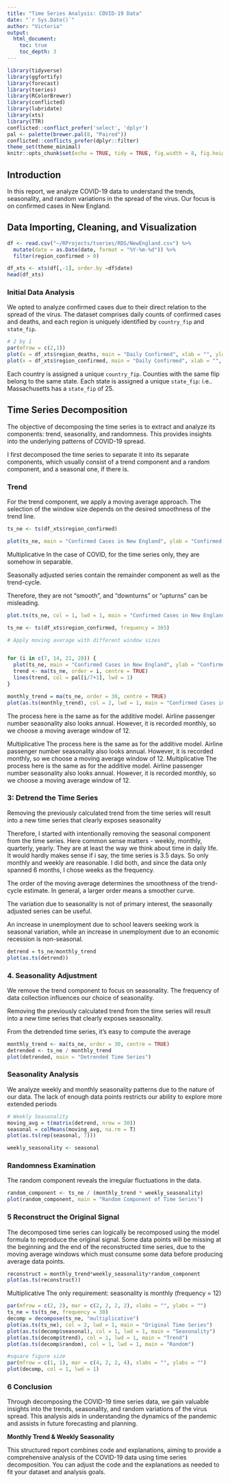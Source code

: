 ```yaml
---
title: "Time Series Analysis: COVID-19 Data"
date: "`r Sys.Date()`"
author: "Victoria"
output: 
  html_document:
    toc: true
    toc_depth: 3
---
```


```r
library(tidyverse)
library(ggfortify)
library(forecast)
library(tseries)
library(RColorBrewer)
library(conflicted)
library(lubridate)
library(xts)
library(TTR)
conflicted::conflict_prefer('select', 'dplyr')
pal <- palette(brewer.pal(8, "Paired"))
conflicted::conflicts_prefer(dplyr::filter)
theme_set(theme_minimal)
knitr::opts_chunk$set(echo = TRUE, tidy = TRUE, fig.width = 8, fig.height = 4, fig.align = "center", fig.path = "Figs/", warning = FALSE, message = FALSE)

```

## Introduction

In this report, we analyze COVID-19 data to understand the trends, seasonality, and random variations in the spread of the virus. Our focus is on confirmed cases in New England.

## Data Importing, Cleaning, and Visualization

```r

df <- read.csv("~/RProjects/tseries/RDS/NewEngland.csv") %>%
  mutate(date = as.Date(date, format = "%Y-%m-%d")) %>% 
  filter(region_confirmed > 0)

df_xts <- xts(df[,-1], order.by =df$date)
head(df_xts)
```

### Initial Data Analysis

We opted to analyze confirmed cases due to their direct relation to the spread of the virus. The dataset comprises daily counts of confirmed cases and deaths, and each region is uniquely identified by `country_fip` and `state_fip`.

```r
# 2 by 1
par(mfrow = c(2,1))
plot(x = df_xts$region_deaths, main = "Daily Confirmed", xlab = "", ylab = "", type = "h", col = 2, grid.col = 0)
plot(x = df_xts$region_confirmed, main = "Daily Confirmed", xlab = "", ylab = "", type = "h", col = 1, grid.col = 0)
```

Each country is assigned a unique `country_fip`. Counties with the same flip belong to the same state. Each state is assigned a unique `state_fip`: i.e.. Massachusetts has a `state_fip` of 25.

## Time Series Decomposition

The objective of decomposing the time series is to extract and analyze its components: trend, seasonality, and randomness. This provides insights into the underlying patterns of COVID-19 spread.

I first decomposed the time series to separate it into its separate components, which usually consist of a trend component and a random component, and a seasonal one, if there is.

### Trend

For the trend component, we apply a moving average approach. The selection of the window size depends on the desired smoothness of the trend line.

```r
ts_ne <- ts(df_xts$region_confirmed)

plot(ts_ne, main = "Confirmed Cases in New England", ylab = "Confirmed Cases", xlab = "", col = 2)
```

Multiplicative In the case of COVID, for the time series only, they are somehow in separable.

Seasonally adjusted series contain the remainder component as well as the trend-cycle.

Therefore, they are not "smooth", and "downturns" or "upturns" can be misleading.

```r

plot.ts(ts_ne, col = 1, lwd = 1, main = "Confirmed Cases in New England", ylab = "Confirmed Cases", xlab = "Date")

```

```r
ts_ne <- ts(df_xts$region_confirmed, frequency = 365)

# Apply moving average with different window sizes


for (i in c(7, 14, 21, 28)) {
  plot(ts_ne, main = "Confirmed Cases in New England", ylab = "Confirmed Cases", col = 1)
  trend <- ma(ts_ne, order = i, centre = TRUE)
  lines(trend, col = pal[i/7+1], lwd = 1)
}
```

```r
monthly_trend = ma(ts_ne, order = 30, centre = TRUE)
plot(as.ts(monthly_trend), col = 2, lwd = 1, main = "Confirmed Cases in New England", ylab = "Confirmed Cases", xlab = "Date")
```

The process here is the same as for the additive model. Airline passenger number seasonality also looks annual. However, it is recorded monthly, so we choose a moving average window of 12.

Multiplicative The process here is the same as for the additive model. Airline passenger number seasonality also looks annual. However, it is recorded monthly, so we choose a moving average window of 12. Multiplicative The process here is the same as for the additive model. Airline passenger number seasonality also looks annual. However, it is recorded monthly, so we choose a moving average window of 12.

### 3: Detrend the Time Series

Removing the previously calculated trend from the time series will result into a new time series that clearly exposes seasonality

Therefore, I started with intentionally removing the seasonal component from the time series. Here common sense matters - weekly, monthly, quarterly, yearly. They are at least the way we think about time in daily life. It would hardly makes sense if i say, the time series is 3.5 days. So only monthly and weekly are reasonable. I did both, and since the data only spanned 6 months, I chose weeks as the frequency.

The order of the moving average determines the smoothness of the trend-cycle estimate. In general, a larger order means a smoother curve.

The variation due to seasonality is not of primary interest, the seasonally adjusted series can be useful.

An increase in unemployment due to school leavers seeking work is seasonal variation, while an increase in unemployment due to an economic recession is non-seasonal.

```r

detrend = ts_ne/monthly_trend
plot(as.ts(detrend))
```

### 4. Seasonality Adjustment

We remove the trend component to focus on seasonality. The frequency of data collection influences our choice of seasonality.

Removing the previously calculated trend from the time series will result into a new time series that clearly exposes seasonality.

From the detrended time series, it's easy to compute the average

```r
monthly_trend <- ma(ts_ne, order = 30, centre = TRUE)
detrended <- ts_ne / monthly_trend
plot(detrended, main = "Detrended Time Series")
```

### Seasonality Analysis

We analyze weekly and monthly seasonality patterns due to the nature of our data. The lack of enough data points restricts our ability to explore more extended periods

```r
# Weekly Seasonality
moving_avg = t(matrix(detrend, nrow = 30))
seasonal = colMeans(moving_avg, na.rm = T)
plot(as.ts(rep(seasonal, 7)))

```

```r
weekly_seasonality <- seasonal
```

### Randomness Examination

The random component reveals the irregular fluctuations in the data.

```r
random_component <- ts_ne / (monthly_trend * weekly_seasonality)
plot(random_component, main = "Random Component of Time Series")

```

### 5 Reconstruct the Original Signal

The decomposed time series can logically be recomposed using the model formula to reproduce the original signal. Some data points will be missing at the beginning and the end of the reconstructed time series, due to the moving average windows which must consume some data before producing average data points.

```r

reconstruct = monthly_trend*weekly_seasonality*random_component
plot(as.ts(reconstruct))

```

Multiplicative The only requirement: seasonality is monthly (frequency = 12)

```r
par(mfrow = c(2, 2), mar = c(2, 2, 2, 2), xlabs = "", ylabs = "")
ts_ne = ts(ts_ne, frequency = 30)
decomp = decompose(ts_ne, "multiplicative")
plot(as.ts(ts_ne), col = 2, lwd = 1, main = "Original Time Series")
plot(as.ts(decomp$seasonal), col = 1, lwd = 1, main = "Seasonality")
plot(as.ts(decomp$trend), col = 1, lwd = 1, main = "Trend")
plot(as.ts(decomp$random), col = 1, lwd = 1, main = "Random")

```

```r
#square figure size
par(mfrow = c(1, 1), mar = c(4, 2, 2, 4), xlabs = "", ylabs = "")
plot(decomp, col = 1, lwd = 1)
```

### 6 Conclusion

Through decomposing the COVID-19 time series data, we gain valuable insights into the trends, seasonality, and random variations of the virus spread. This analysis aids in understanding the dynamics of the pandemic and assists in future forecasting and planning.

**Monthly Trend & Weekly Seasonality**

This structured report combines code and explanations, aiming to provide a comprehensive analysis of the COVID-19 data using time series decomposition. You can adjust the code and the explanations as needed to fit your dataset and analysis goals.
